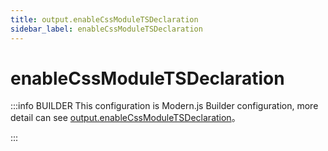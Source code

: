 ```yaml
---
title: output.enableCssModuleTSDeclaration
sidebar_label: enableCssModuleTSDeclaration
---
```

# enableCssModuleTSDeclaration

:::info BUILDER
This configuration is Modern.js Builder configuration, more detail can see [output.enableCssModuleTSDeclaration](https://modernjs.dev/builder/en/api/config-output.html#output-enablecssmoduletsdeclaration)。

:::


<Main />
